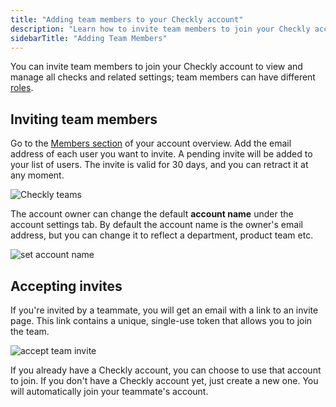 ```yaml
---
title: "Adding team members to your Checkly account"
description: "Learn how to invite team members to join your Checkly account and manage team collaboration"
sidebarTitle: "Adding Team Members"
---
```


You can invite team members to join your Checkly account to view and manage all checks and related settings; team members can have different [roles](/docs/introduction/platform/admin/overview).

## Inviting team members

Go to the [Members section](https://app.checklyhq.com/settings/account/members) of your account overview. Add the email address of each user you want to invite. A pending invite will be added to your list of users. The invite is valid for 30 days, and you can retract it at any moment.

![Checkly teams](/images/docs/images/teams/team.png)

The account owner can change the default **account name** under the account settings tab. By default the account name is the owner's email address, but you can change it to reflect a department, product team etc.

![set account name](/images/docs/images/teams/account_name.png)

## Accepting invites

If you're invited by a teammate, you will get an email with a link to an invite page. This link contains a unique, single-use token that allows you to join the team.

![accept team invite](/images/docs/images/teams/mail.png)

If you already have a Checkly account, you can choose to use that account to join. If you don't have a Checkly account yet, just create a new one. You will automatically join your teammate's account.